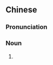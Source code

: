 {{also|干劲儿}}
==Chinese==
{{zh-forms|s=干劲儿|type=21}}

===Pronunciation===
{{zh-pron
|m=gànjìnr
|cat=n
}}

===Noun===
{{zh-noun}}

# {{zh-erhua form of}}